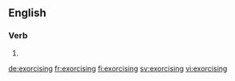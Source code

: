 ==English==

===Verb===
{{head|en|present participle}}

# {{present participle of|exorcise|lang=en|nocat=1}}

[[de:exorcising]]
[[fr:exorcising]]
[[fi:exorcising]]
[[sv:exorcising]]
[[vi:exorcising]]